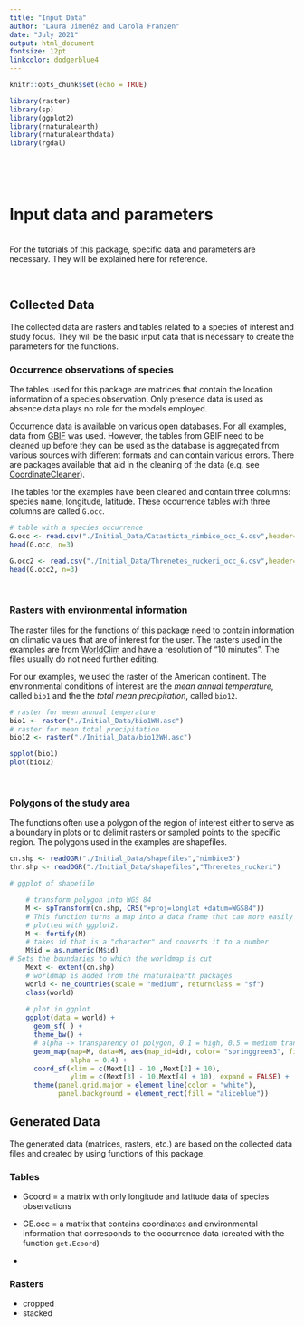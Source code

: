 ```yaml
---
title: "Input Data"
author: "Laura Jimenéz and Carola Franzen"
date: "July 2021"
output: html_document
fontsize: 12pt
linkcolor: dodgerblue4
---
```


```r
knitr::opts_chunk$set(echo = TRUE)

library(raster)
library(sp)
library(ggplot2)
library(rnaturalearth)
library(rnaturalearthdata)
library(rgdal)

```
\
  
\

# Input data and parameters
\
For the tutorials of this package, specific data and parameters are necessary. They will be explained here for reference.
<!-- write more blabla here -->

\

## Collected Data

The collected data are rasters and tables related to a species of interest and study focus. They will be the basic input data that is necessary to create the parameters for the functions.
\

### Occurrence observations of species

The tables used for this package are matrices that contain the location information of a species observation. Only presence data is used as absence data plays no role for the models employed.

Occurrence data is available on various open databases. For all examples, data from [GBIF](https://www.gbif.org/) was used. However, the tables from GBIF need to be cleaned up before they can be used as the database is aggregated from various sources with different formats and can contain various errors. There are packages available that aid in the cleaning of the data (e.g. see [CoordinateCleaner]( https://ropensci.github.io/CoordinateCleaner/articles/Cleaning_GBIF_data_with_CoordinateCleaner.html)).

The tables for the examples have been cleaned and contain three columns: species name, longitude, latitude. These occurrence tables with three columns are called `G.occ`.

```r
# table with a species occurrence  
G.occ <- read.csv("./Initial_Data/Catasticta_nimbice_occ_G.csv",header=T)
head(G.occ, n=3)

G.occ2 <- read.csv("./Initial_Data/Threnetes_ruckeri_occ_G.csv",header=T)
head(G.occ2, n=3)

```
\

### Rasters with environmental information

The raster files for the functions of this package need to contain information on climatic values that are of interest for the user. The rasters used in the examples are from [WorldClim](https://worldclim.org/data/index.html) and have a resolution of "10 minutes". The files usually do not need further editing.

For our examples, we used the raster of the American continent. The environmental conditions of interest are the *mean annual temperature*, called `bio1` and the the *total mean precipitation*, called `bio12`.

```r
# raster for mean annual temperature
bio1 <- raster("./Initial_Data/bio1WH.asc")
# raster for mean total precipitation
bio12 <- raster("./Initial_Data/bio12WH.asc")

spplot(bio1)
plot(bio12)

```
\

### Polygons of the study area
The functions often use a polygon of the region of interest either to serve as a boundary in plots or to delimit rasters or sampled points to the specific region. The polygons used in the examples are shapefiles.

```r
cn.shp <- readOGR("./Initial_Data/shapefiles","nimbice3")
thr.shp <- readOGR("./Initial_Data/shapefiles","Threnetes_ruckeri")
```
```r
# ggplot of shapefile

    # transform polygon into WGS 84
    M <- spTransform(cn.shp, CRS("+proj=longlat +datum=WGS84"))
    # This function turns a map into a data frame that can more easily be 
    # plotted with ggplot2.
    M <- fortify(M)
    # takes id that is a "character" and converts it to a number
    M$id = as.numeric(M$id)
# Sets the boundaries to which the worldmap is cut
    Mext <- extent(cn.shp)
    # worldmap is added from the rnaturalearth packages
    world <- ne_countries(scale = "medium", returnclass = "sf")
    class(world)
    
    # plot in ggplot
    ggplot(data = world) +
      geom_sf( ) +
      theme_bw() +
      # alpha -> transparency of polygon, 0.1 = high, 0.5 = medium transparency
      geom_map(map=M, data=M, aes(map_id=id), color= "springgreen3", fill = "springgreen3", 
               alpha = 0.4) +
      coord_sf(xlim = c(Mext[1] - 10 ,Mext[2] + 10), 
               ylim = c(Mext[3] - 10,Mext[4] + 10), expand = FALSE) +
      theme(panel.grid.major = element_line(color = "white"),
            panel.background = element_rect(fill = "aliceblue"))
```


## Generated Data

The generated data (matrices, rasters, etc.) are based on the collected data files and created by using functions of this package.

### Tables

* Gcoord = a matrix with only longitude and latitude data of species observations
\

* GE.occ = a matrix that contains coordinates and environmental information that corresponds to the occurrence data (created with the function `get.Ecoord`)
\

* 


### Rasters
* cropped
* stacked